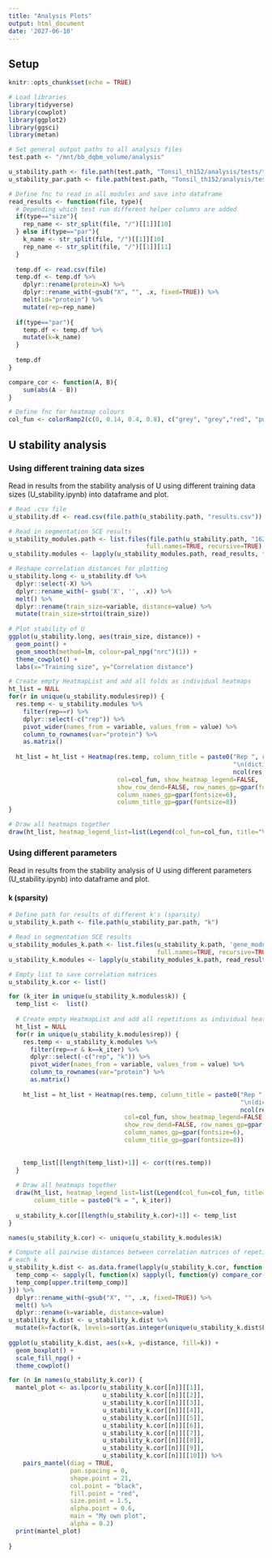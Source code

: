 ```yaml
---
title: "Analysis Plots"
output: html_document
date: '2027-06-10'
---
```


## Setup

```r
knitr::opts_chunk$set(echo = TRUE)

# Load libraries
library(tidyverse)
library(cowplot)
library(ggplot2)
library(ggsci)
library(metan)
```

```r
# Set general output paths to all analysis files
test.path <- "/mnt/bb_dqbm_volume/analysis"

u_stability.path <- file.path(test.path, "Tonsil_th152/analysis/tests/test_U_stability")
u_stability_par.path <- file.path(test.path, "Tonsil_th152/analysis/tests/test_U_stability_par")
```

```r
# Define fnc to read in all modules and save into dataframe
read_results <- function(file, type){
  # Depending which test run different helper columns are added
  if(type=="size"){
    rep_name <- str_split(file, "/")[[1]][10]
  } else if(type=="par"){
    k_name <- str_split(file, "/")[[1]][10]
    rep_name <- str_split(file, "/")[[1]][11]
  }
      
  temp.df <- read.csv(file) 
  temp.df <- temp.df %>%
    dplyr::rename(protein=X) %>%
    dplyr::rename_with(~gsub("X", "", .x, fixed=TRUE)) %>%
    melt(id="protein") %>%
    mutate(rep=rep_name)
  
  if(type=="par"){
    temp.df <- temp.df %>%
    mutate(k=k_name)
  }
  
  temp.df
}

compare_cor <- function(A, B){
    sum(abs(A - B))
}
```

```r
# Define fnc for heatmap colours
col_fun <- colorRamp2(c(0, 0.14, 0.4, 0.8), c("grey", "grey","red", "purple"))
```

## U stability analysis

### Using different training data sizes

Read in results from the stability analysis of U using different training data sizes 
(U_stability.ipynb) into dataframe and plot.

```r
# Read .csv file
u_stability.df <- read.csv(file.path(u_stability.path, "results.csv"))

# Read in segmentation SCE results
u_stability_modules.path <- list.files(file.path(u_stability.path, "162624"), 'gene_modules.csv', 
                                      full.names=TRUE, recursive=TRUE)
u_stability.modules <- lapply(u_stability_modules.path, read_results, type="size") %>% bind_rows()
```

```r
# Reshape correlation distances for plotting
u_stability.long <- u_stability.df %>%
  dplyr::select(-X) %>%
  dplyr::rename_with(~ gsub('X', '', .x)) %>%
  melt() %>%
  dplyr::rename(train_size=variable, distance=value) %>%
  mutate(train_size=strtoi(train_size))
  
# Plot stability of U
ggplot(u_stability.long, aes(train_size, distance)) +
  geom_point() +
  geom_smooth(method=lm, colour=pal_npg("nrc")(1)) +
  theme_cowplot() +
  labs(x="Training size", y="Correlation distance")
```

```r
# Create empty HeatmapList and add all folds as individual heatmaps
ht_list = NULL  
for(r in unique(u_stability.modules$rep)) {
  res.temp <- u_stability.modules %>%
    filter(rep==r) %>%
    dplyr::select(-c("rep")) %>%
    pivot_wider(names_from = variable, values_from = value) %>%
    column_to_rownames(var="protein") %>%
    as.matrix()
  
  ht_list = ht_list + Heatmap(res.temp, column_title = paste0("Rep ", r, 
                                                              "\n(dictionary size: ", 
                                                              ncol(res.temp), ")"),
                              col=col_fun, show_heatmap_legend=FALSE, 
                              show_row_dend=FALSE, row_names_gp=gpar(fontsize = 7),
                              column_names_gp=gpar(fontsize=6),
                              column_title_gp=gpar(fontsize=8))
}

# Draw all heatmaps together
draw(ht_list, heatmap_legend_list=list(Legend(col_fun=col_fun, title="Value")))
```

### Using different parameters

Read in results from the stability analysis of U using different parameters
(U_stability.ipynb) into dataframe and plot.

#### k (sparsity)

```r
# Define path for results of different k's (sparsity)
u_stability_k.path <- file.path(u_stability_par.path, "k")

# Read in segmentation SCE results
u_stability_modules_k.path <- list.files(u_stability_k.path, 'gene_modules.csv',
                                         full.names=TRUE, recursive=TRUE)
u_stability_k.modules <- lapply(u_stability_modules_k.path, read_results, type="par") %>% bind_rows()
```

```r
# Empty list to save correlation matrices
u_stability_k.cor <- list()

for (k_iter in unique(u_stability_k.modules$k)) {
  temp_list <-  list()
  
  # Create empty HeatmapList and add all repetitions as individual heatmaps
  ht_list = NULL
  for(r in unique(u_stability_k.modules$rep)) {
    res.temp <- u_stability_k.modules %>%
      filter(rep==r & k==k_iter) %>%
      dplyr::select(-c("rep", "k")) %>%
      pivot_wider(names_from = variable, values_from = value) %>%
      column_to_rownames(var="protein") %>%
      as.matrix()
    
    ht_list = ht_list + Heatmap(res.temp, column_title = paste0("Rep ", r, 
                                                                "\n(dictionary size: ", 
                                                                ncol(res.temp), ")"),
                                col=col_fun, show_heatmap_legend=FALSE, 
                                show_row_dend=FALSE, row_names_gp=gpar(fontsize = 7),
                                column_names_gp=gpar(fontsize=6),
                                column_title_gp=gpar(fontsize=8))
    
    
    temp_list[[length(temp_list)+1]] <- cor(t(res.temp))
  }
  
  # Draw all heatmaps together
  draw(ht_list, heatmap_legend_list=list(Legend(col_fun=col_fun, title="Value")),
       column_title = paste0("k = ", k_iter))
  
  u_stability_k.cor[[length(u_stability_k.cor)+1]] <- temp_list
}

names(u_stability_k.cor) <- unique(u_stability_k.modules$k)
```

```r
# Compute all pairwise distances between correlation matrices of repetions for
# each k
u_stability_k.dist <- as.data.frame(lapply(u_stability_k.cor, function(l){
  temp_comp <- sapply(l, function(x) sapply(l, function(y) compare_cor(x, y)))
  temp_comp[upper.tri(temp_comp)]
})) %>%
  dplyr::rename_with(~gsub("X", "", .x, fixed=TRUE)) %>%
  melt() %>%
  dplyr::rename(k=variable, distance=value)
u_stability_k.dist <- u_stability_k.dist %>%
  mutate(k=factor(k, levels=sort(as.integer(unique(u_stability_k.dist$k)))))
  
ggplot(u_stability_k.dist, aes(x=k, y=distance, fill=k)) +
  geom_boxplot() +
  scale_fill_npg() +
  theme_cowplot()
```
```r
for (n in names(u_stability_k.cor)) {
  mantel_plot <- as.lpcor(u_stability_k.cor[[n]][[1]],
                          u_stability_k.cor[[n]][[2]],
                          u_stability_k.cor[[n]][[3]],
                          u_stability_k.cor[[n]][[4]],
                          u_stability_k.cor[[n]][[5]],
                          u_stability_k.cor[[n]][[6]],
                          u_stability_k.cor[[n]][[7]],
                          u_stability_k.cor[[n]][[8]],
                          u_stability_k.cor[[n]][[9]],
                          u_stability_k.cor[[n]][[10]]) %>%
    pairs_mantel(diag = TRUE,
                 pan.spacing = 0,
                 shape.point = 21,
                 col.point = "black",
                 fill.point = "red",
                 size.point = 1.5,
                 alpha.point = 0.6,
                 main = "My own plot",
                 alpha = 0.2)
  print(mantel_plot)
  
}
```


